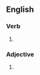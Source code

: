 ==English==

===Verb===
{{head|en|verb form}}

# {{present participle of|disspirit|lang=en|nocat=1}}

===Adjective===
{{en-adj}}

# {{alt form|dispiriting|lang=en}}